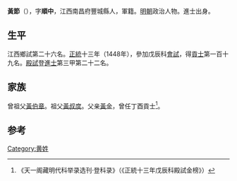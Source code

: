 {{Otheruses|other=名为黄节的其他人物|黄节}}

'''黃節'''（{{bd|1415年||？}}），字'''順中'''，江西南昌府豐城縣人，軍籍。[[明朝|明朝]]政治人物。進士出身。

== 生平 ==
江西鄉試第二十六名。[[正统_(年号)|正統]]十三年（1448年），參加戊辰科[[會試|會試]]，得[[貢士|貢士]]第一百十九名。[[殿試|殿試]]登[[進士|進士]]第三甲第二十二名。

== 家族 ==
曾祖父[[黃伯章|黃伯章]]。祖父[[黃叔度|黃叔度]]。父亲[[黃金|黃金]]，曾任丁酉貢士<ref>《天一阁藏明代科举录选刊·登科录》（《正統十三年戊辰科殿試金榜》）</ref>。

==参考==
{{reflist}}

{{正統十三年戊辰科殿試金榜}}

{{Authority control}}

{{DEFAULTSORT:}}
[[Category:黄姓|Category:黄姓]]


{{明朝人物小作品}}
